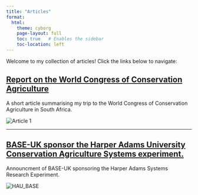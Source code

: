 ```yaml
---
title: "Articles"
format:
  html:
    theme: cyborg
    page-layout: full
    toc: true   # Enables the sidebar
    toc-location: left
---
```


Welcome to my collection of articles! Click the links below to navigate:

## [Report on the World Congress of Conservation Agriculture](/articles/WCCA.qmd)
<div class="article-item">
  <div>
A short article summarising my trip to the World Congress of Conservation Agriculture in South Africa. 
  </div>
  <img src="images/wcca_poster.jpg" alt="Article 1">
</div>

---

## [BASE-UK sponsor the Harper Adams University Conservation Agriculture Systems experiment. ](/articles/base_uk.qmd)
<div class="article-item">
  <div>
Announcment of BASE-UK sponsoring the Harper Adams Systems Research Experiment. 
  </div>
  <img src="images/HAU_BASE_image.png" alt="HAU_BASE">
</div>





